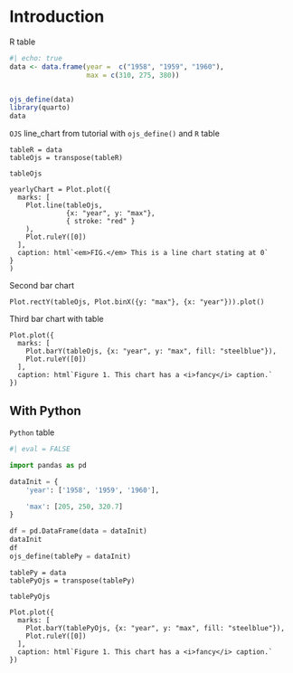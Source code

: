 # Introduction

R table

```r
#| echo: true
data <- data.frame(year =  c("1958", "1959", "1960"), 
                   max = c(310, 275, 380))


ojs_define(data)
library(quarto)
data
```

`OJS` line_chart from tutorial with `ojs_define()` and `R` table

```ojs
tableR = data
tableOjs = transpose(tableR)

tableOjs

yearlyChart = Plot.plot({
  marks: [
    Plot.line(tableOjs, 
              {x: "year", y: "max"}, 
              { stroke: "red" }
    ),
    Plot.ruleY([0])
  ],
  caption: html`<em>FIG.</em> This is a line chart stating at 0`
}
)
```

Second bar chart 

```ojs

Plot.rectY(tableOjs, Plot.binX({y: "max"}, {x: "year"})).plot()
```
Third  bar chart with table

```ojs
Plot.plot({
  marks: [
    Plot.barY(tableOjs, {x: "year", y: "max", fill: "steelblue"}),
    Plot.ruleY([0])
  ],
  caption: html`Figure 1. This chart has a <i>fancy</i> caption.`
})
```

## With Python

`Python` table

```python
#| eval = FALSE

import pandas as pd

dataInit = {
    'year': ['1958', '1959', '1960'],

    'max': [205, 250, 320.7]
}

df = pd.DataFrame(data = dataInit)
dataInit
df
ojs_define(tablePy = dataInit)

```

```ojs

tablePy = data
tablePyOjs = transpose(tablePy)

tablePyOjs

Plot.plot({
  marks: [
    Plot.barY(tablePyOjs, {x: "year", y: "max", fill: "steelblue"}),
    Plot.ruleY([0])
  ],
  caption: html`Figure 1. This chart has a <i>fancy</i> caption.`
})
```

  

